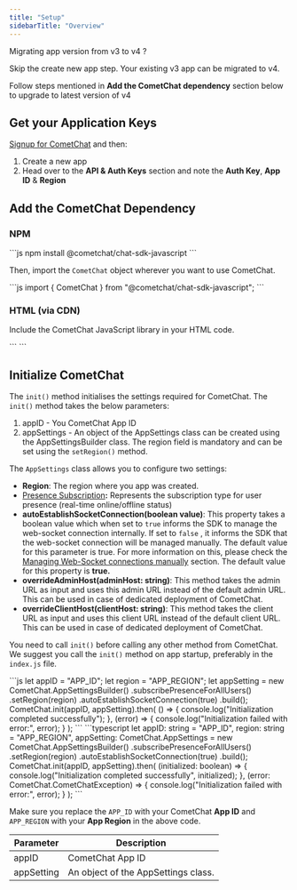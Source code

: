 ```yaml
---
title: "Setup"
sidebarTitle: "Overview"
---
```




<Note>
Migrating app version from v3 to v4 ?

Skip the create new app step. Your existing v3 app can be migrated to v4.

Follow steps mentioned in **Add the CometChat dependency** section below to upgrade to latest version of v4

</Note>

## Get your Application Keys

[Signup for CometChat](https://app.cometchat.com) and then:

1. Create a new app
2. Head over to the **API & Auth Keys** section and note the **Auth Key**, **App ID** & **Region**

## Add the CometChat Dependency

### NPM

<Tabs>
<Tab title="JavaScript">
```js
npm install @cometchat/chat-sdk-javascript
```

</Tab>

</Tabs>

Then, import the `CometChat` object wherever you want to use CometChat.

<Tabs>
<Tab title="JavaScript">
```js
import { CometChat } from "@cometchat/chat-sdk-javascript";
```

</Tab>

</Tabs>

### HTML (via CDN)

Include the CometChat JavaScript library in your HTML code.

<Tabs>
<Tab title="HTML">
```
<script
  type="text/javascript"
  src="https://unpkg.com/@cometchat/chat-sdk-javascript/CometChat.js"
></script>
```

</Tab>

</Tabs>

## Initialize CometChat

The `init()` method initialises the settings required for CometChat. The `init()` method takes the below parameters:

1. appID - You CometChat App ID
2. appSettings - An object of the AppSettings class can be created using the AppSettingsBuilder class. The region field is mandatory and can be set using the `setRegion()` method.

The `AppSettings` class allows you to configure two settings:

* **Region**: The region where you app was created.
* [Presence Subscription](/docs/sdk/javascript/user-presence)**:** Represents the subscription type for user presence (real-time online/offline status)
* **autoEstablishSocketConnection(boolean value)**: This property takes a boolean value which when set to `true` informs the SDK to manage the web-socket connection internally. If set to `false` , it informs the SDK that the web-socket connection will be managed manually. The default value for this parameter is true. For more information on this, please check the [Managing Web-Socket connections manually](/docs/sdk/javascript/managing-web-sockets-connections-manually) section. The default value for this property is **true.**
* **overrideAdminHost(adminHost: string)**: This method takes the admin URL as input and uses this admin URL instead of the default admin URL. This can be used in case of dedicated deployment of CometChat.
* **overrideClientHost(clientHost: string)**: This method takes the client URL as input and uses this client URL instead of the default client URL. This can be used in case of dedicated deployment of CometChat.

You need to call `init()` before calling any other method from CometChat. We suggest you call the `init()` method on app startup, preferably in the `index.js` file.

<Tabs>
<Tab title="JavaScript">
```js
let appID = "APP_ID";
let region = "APP_REGION";
let appSetting = new CometChat.AppSettingsBuilder()
  .subscribePresenceForAllUsers()
  .setRegion(region)
  .autoEstablishSocketConnection(true)
  .build();
CometChat.init(appID, appSetting).then(
  () => {
    console.log("Initialization completed successfully");
  },
  (error) => {
    console.log("Initialization failed with error:", error);
  }
);
```

</Tab>

<Tab title="TypeScript">
```typescript
let appID: string = "APP_ID",
  region: string = "APP_REGION",
  appSetting: CometChat.AppSettings = new CometChat.AppSettingsBuilder()
    .subscribePresenceForAllUsers()
    .setRegion(region)
    .autoEstablishSocketConnection(true)
    .build();
CometChat.init(appID, appSetting).then(
  (initialized: boolean) => {
    console.log("Initialization completed successfully", initialized);
  },
  (error: CometChat.CometChatException) => {
    console.log("Initialization failed with error:", error);
  }
);
```

</Tab>

</Tabs>

Make sure you replace the `APP_ID` with your CometChat **App ID** and `APP_REGION` with your **App Region** in the above code.

| Parameter  | Description                         |
| ---------- | ----------------------------------- |
| appID      | CometChat App ID                    |
| appSetting | An object of the AppSettings class. |
